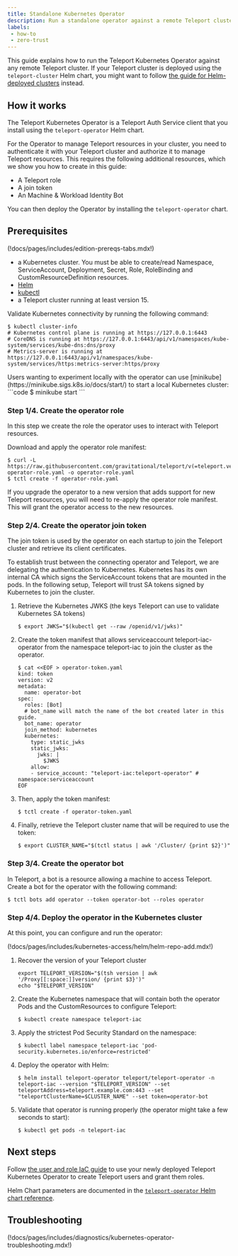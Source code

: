 ```yaml
---
title: Standalone Kubernetes Operator
description: Run a standalone operator against a remote Teleport cluster such as Teleport Cloud.
labels:
 - how-to
 - zero-trust
---
```


This guide explains how to run the Teleport Kubernetes Operator against any remote Teleport cluster.
If your Teleport cluster is deployed using the `teleport-cluster` Helm chart, you might want to follow
[the guide for Helm-deployed clusters](./teleport-operator-helm.mdx) instead.

## How it works

The Teleport Kubernetes Operator is a Teleport Auth Service client that you
install using the `teleport-operator` Helm chart. 

For the Operator to manage Teleport resources in your cluster, you need to
authenticate it with your Teleport cluster and authorize it to manage Teleport
resources. This requires the following additional resources, which we show you
how to create in this guide:

- A Teleport role
- A join token
- An Machine & Workload Identity Bot

You can then deploy the Operator by installing the `teleport-operator` chart.

## Prerequisites

(!docs/pages/includes/edition-prereqs-tabs.mdx!)

- a Kubernetes cluster. You must be able to create/read Namespace, ServiceAccount,
  Deployment, Secret, Role, RoleBinding and CustomResourceDefinition resources.
- [Helm](https://helm.sh/docs/intro/quickstart/)
- [kubectl](https://kubernetes.io/docs/tasks/tools/)
- a Teleport cluster running at least version 15.

Validate Kubernetes connectivity by running the following command:

```code
$ kubectl cluster-info
# Kubernetes control plane is running at https://127.0.0.1:6443
# CoreDNS is running at https://127.0.0.1:6443/api/v1/namespaces/kube-system/services/kube-dns:dns/proxy
# Metrics-server is running at https://127.0.0.1:6443/api/v1/namespaces/kube-system/services/https:metrics-server:https/proxy
```

<Admonition type="tip">
  Users wanting to experiment locally with the operator can use [minikube](https://minikube.sigs.k8s.io/docs/start/)
  to start a local Kubernetes cluster:
  ```code
  $ minikube start
  ```
</Admonition>

### Step 1/4. Create the operator role

In this step we create the role the operator uses to interact with Teleport resources.

Download and apply the operator role manifest:

```code
$ curl -L https://raw.githubusercontent.com/gravitational/teleport/v(=teleport.version=)/integrations/operator/hack/fixture-operator-role.yaml -o operator-role.yaml
$ tctl create -f operator-role.yaml
```

<Admonition type="note">
If you upgrade the operator to a new version that adds support for new Teleport
resources, you will need to re-apply the operator role manifest. This will grant
the operator access to the new resources.
</Admonition>

### Step 2/4. Create the operator join token

The join token is used by the operator on each startup to join the Teleport cluster and retrieve its client certificates.

To establish trust between the connecting operator and Teleport, we are delegating the authentication to Kubernetes. Kubernetes has its own internal CA which signs the ServiceAccount tokens that are mounted in the pods. In the following setup, Teleport will trust SA tokens signed by Kubernetes to join the cluster.

1. Retrieve the Kubernetes JWKS (the keys Teleport can use to validate Kubernetes SA tokens)
   ```code
   $ export JWKS="$(kubectl get --raw /openid/v1/jwks)"
   ```
1. Create the token manifest that allows serviceaccount teleport-iac-operator from the namespace teleport-iac to join the cluster as the operator.
   ```code
   $ cat <<EOF > operator-token.yaml   
   kind: token
   version: v2
   metadata:
     name: operator-bot
   spec:
     roles: [Bot]
     # bot_name will match the name of the bot created later in this guide.
     bot_name: operator
     join_method: kubernetes
     kubernetes:
       type: static_jwks
       static_jwks:
         jwks: |
           $JWKS
       allow:
       - service_account: "teleport-iac:teleport-operator" # namespace:serviceaccount
   EOF
   ```
1. Then, apply the token manifest:
   ```code
   $ tctl create -f operator-token.yaml
   ```
1. Finally, retrieve the Teleport cluster name that will be required to use the token:
   ```code
   $ export CLUSTER_NAME="$(tctl status | awk '/Cluster/ {print $2}')"
   ```

### Step 3/4. Create the operator bot

In Teleport, a bot is a resource allowing a machine to access Teleport.
Create a bot for the operator with the following command:

```code
$ tctl bots add operator --token operator-bot --roles operator
```

### Step 4/4. Deploy the operator in the Kubernetes cluster

At this point, you can configure and run the operator:

(!docs/pages/includes/kubernetes-access/helm/helm-repo-add.mdx!)

1. Recover the version of your Teleport cluster
   ```code
   export TELEPORT_VERSION="$(tsh version | awk '/Proxy[[:space:]]version/ {print $3}')"
   echo "$TELEPORT_VERSION"
   ```
1. Create the Kubernetes namespace that will contain both the operator Pods and the CustomResources to configure Teleport:
   ```code
   $ kubectl create namespace teleport-iac
   ```
1. Apply the strictest Pod Security Standard on the namespace:
   ```code
   $ kubectl label namespace teleport-iac 'pod-security.kubernetes.io/enforce=restricted'
   ```
1. Deploy the operator with Helm:
   ```code
   $ helm install teleport-operator teleport/teleport-operator -n teleport-iac --version "$TELEPORT_VERSION" --set teleportAddress=teleport.example.com:443 --set "teleportClusterName=$CLUSTER_NAME" --set token=operator-bot 
   ```
1. Validate that operator is running properly (the operator might take a few seconds to start):
   ```code
   $ kubectl get pods -n teleport-iac
   ```
   
## Next steps

Follow [the user and role IaC guide](../managing-resources/user-and-role.mdx) to use your newly
deployed Teleport Kubernetes Operator to create Teleport users and grant them
roles.

Helm Chart parameters are documented in the [`teleport-operator` Helm chart reference](../../../reference/helm-reference/teleport-operator.mdx).

## Troubleshooting

(!docs/pages/includes/diagnostics/kubernetes-operator-troubleshooting.mdx!)
